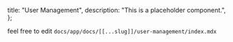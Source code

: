   title: "User Management",
  description: "This is a placeholder component.",
};

feel free to edit `docs/app/docs/[[...slug]]/user-management/index.mdx`